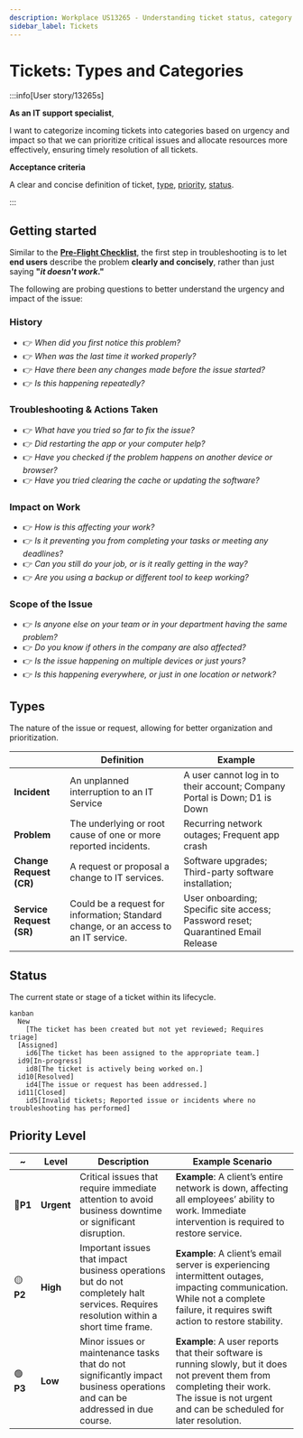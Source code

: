 ```yaml
---
description: Workplace US13265 - Understanding ticket status, category and urgency
sidebar_label: Tickets
---
```




# Tickets: Types and Categories

<!-- This user story outlines the need for prioritizing help desk tickets, ensuring a structured and responsive approach to handling issues based on their urgency and impact. -->

:::info[User story/13265s]

**As an IT support specialist**, 

I want to categorize incoming tickets into categories based on urgency and impact so that we can prioritize critical issues and allocate resources more effectively, ensuring timely resolution of all tickets.

**Acceptance criteria**

A clear and concise definition of ticket, [type](#types), [priority](#priority-level), [status](#status).


:::

## Getting started

Similar to the [**Pre-Flight Checklist**](/community/issue/report#pre-flight-checklist), the first step in troubleshooting is to let **end users** describe the problem **clearly and concisely**, rather than just saying **"_it doesn't work_."** 

The following are probing questions to better understand the urgency and impact of the issue:

### History

- 👉 _When did you first notice this problem?_
- 👉 _When was the last time it worked properly?_
- 👉 _Have there been any changes made before the issue started?_
- 👉 _Is this happening repeatedly?_

### Troubleshooting & Actions Taken

- 👉 _What have you tried so far to fix the issue?_
- 👉 _Did restarting the app or your computer help?_
- 👉 _Have you checked if the problem happens on another device or browser?_
- 👉 _Have you tried clearing the cache or updating the software?_

### Impact on Work

- 👉 _How is this affecting your work?_
- 👉 _Is it preventing you from completing your tasks or meeting any deadlines?_
- 👉 _Can you still do your job, or is it really getting in the way?_
- 👉 _Are you using a backup or different tool to keep working?_

### **Scope of the Issue**

- 👉 _Is anyone else on your team or in your department having the same problem?_
- 👉 _Do you know if others in the company are also affected?_
- 👉 _Is the issue happening on multiple devices or just yours?_
- 👉 _Is this happening everywhere, or just in one location or network?_

## Types
The nature of the issue or request, allowing for better organization and prioritization.

|   | **Definition** | **Example** |
| --- | --- | --- |
| **Incident** | An unplanned interruption to an IT Service | A user cannot log in to their account; Company Portal is Down; D1 is Down
| **Problem** | The underlying or root cause of one or more reported incidents. | Recurring network outages; Frequent app crash |
| **Change Request (CR)** | A request or proposal a change to IT services. | Software upgrades; Third-party software installation; |
| **Service Request (SR)** | Could be a request for information; Standard change, or an access to an IT service. | User onboarding; Specific site access; Password reset; Quarantined Email Release |




## Status
The current state or stage of a ticket within its lifecycle.


```mermaid
kanban
  New
    [The ticket has been created but not yet reviewed; Requires triage]
  [Assigned]
    id6[The ticket has been assigned to the appropriate team.]
  id9[In-progress]
    id8[The ticket is actively being worked on.] 
  id10[Resolved]
    id4[The issue or request has been addressed.]
  id11[Closed]
    id5[Invalid tickets; Reported issue or incidents where no troubleshooting has performed]
```

<!-- 

|   | **Definition** |
| --- | --- | 
| **New** | Unassigned tickets that requires triage | ~|
| **Assigned** | Work in-progress and assigned to the appropriate team. | 
| **In progress** | The ticket is complete but needs formal approval before finalization. |
| **Resolved** | The issue is addressed, awaiting confirmation from the requester. | 
| **Closed** | The ticket is fully resolved and finalized. |  -->




## Priority Level

| ~  | Level  | Description                                                                 | Example Scenario                                                                                         |
|----------|--------|-----------------------------------------------------------------------------|---------------------------------------------------------------------------------------------------------|
| 🔴**P1**   | **Urgent** | Critical issues that require immediate attention to avoid business downtime or significant disruption. | **Example**: A client’s entire network is down, affecting all employees’ ability to work. Immediate intervention is required to restore service. |
| 🟡**P2**   | **High**   | Important issues that impact business operations but do not completely halt services. Requires resolution within a short time frame. | **Example**: A client’s email server is experiencing intermittent outages, impacting communication. While not a complete failure, it requires swift action to restore stability. |
| 🟢**P3**   | **Low**    | Minor issues or maintenance tasks that do not significantly impact business operations and can be addressed in due course. | **Example**: A user reports that their software is running slowly, but it does not prevent them from completing their work. The issue is not urgent and can be scheduled for later resolution. |



